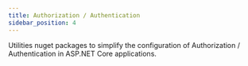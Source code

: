 ```yaml
---
title: Authorization / Authentication
sidebar_position: 4
---
```


Utilities nuget packages to simplify the configuration of Authorization / Authentication in ASP.NET Core applications.

<br />
<br />


<DocCardList />